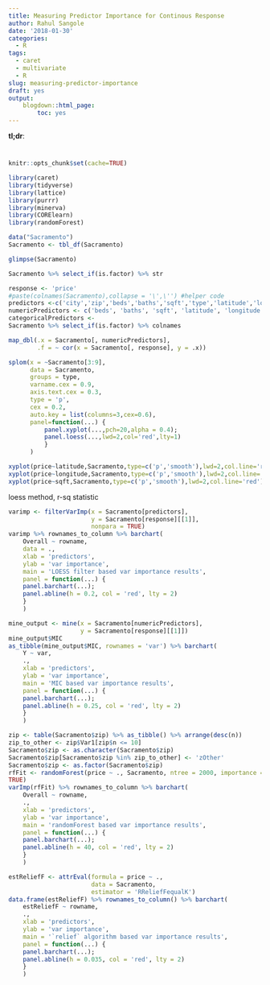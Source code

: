 ```yaml
---
title: Measuring Predictor Importance for Continous Response
author: Rahul Sangole
date: '2018-01-30'
categories:
  - R
tags:
  - caret
  - multivariate
  - R
slug: measuring-predictor-importance
draft: yes
output:
    blogdown::html_page:
        toc: yes
---
```


**tl;dr**: 

# 

```r
knitr::opts_chunk$set(cache=TRUE)
```

```r
library(caret)
library(tidyverse)
library(lattice)
library(purrr)
library(minerva)
library(CORElearn)
library(randomForest)

data("Sacramento")
Sacramento <- tbl_df(Sacramento)
```

```r
glimpse(Sacramento)
```

```r
Sacramento %>% select_if(is.factor) %>% str
```

```r
response <- 'price'
#paste(colnames(Sacramento),collapse = '\',\'') #helper code
predictors <-c('city','zip','beds','baths','sqft','type','latitude','longitude')
numericPredictors <- c('beds', 'baths', 'sqft', 'latitude', 'longitude')
categoricalPredictors <-
Sacramento %>% select_if(is.factor) %>% colnames
```

```r
map_dbl(.x = Sacramento[, numericPredictors],
        .f = ~ cor(x = Sacramento[, response], y = .x))
```

```r
splom(x = ~Sacramento[3:9],
      data = Sacramento,
      groups = type,
      varname.cex = 0.9,
      axis.text.cex = 0.3,
      type = 'p',
      cex = 0.2,
      auto.key = list(columns=3,cex=0.6),
      panel=function(...) {
          panel.xyplot(...,pch=20,alpha = 0.4);
          panel.loess(...,lwd=2,col='red',lty=1)
          }
      )
```

```r
xyplot(price~latitude,Sacramento,type=c('p','smooth'),lwd=2,col.line='red')
xyplot(price~longitude,Sacramento,type=c('p','smooth'),lwd=2,col.line='red')
xyplot(price~sqft,Sacramento,type=c('p','smooth'),lwd=2,col.line='red')
```

loess method, r-sq statistic

```r
varimp <- filterVarImp(x = Sacramento[predictors],
                       y = Sacramento[response][[1]],
                       nonpara = TRUE)
varimp %>% rownames_to_column %>% barchart(
    Overall ~ rowname,
    data = .,
    xlab = 'predictors',
    ylab = 'var importance',
    main = 'LOESS filter based var importance results',
    panel = function(...) {
    panel.barchart(...);
    panel.abline(h = 0.2, col = 'red', lty = 2)
    }
    )
```

```r
mine_output <- mine(x = Sacramento[numericPredictors],
                    y = Sacramento[response][[1]])
mine_output$MIC
as_tibble(mine_output$MIC, rownames = 'var') %>% barchart(
    Y ~ var,
    .,
    xlab = 'predictors',
    ylab = 'var importance',
    main = 'MIC based var importance results',
    panel = function(...) {
    panel.barchart(...);
    panel.abline(h = 0.25, col = 'red', lty = 2)
    }
    )
```

```r
zip <- table(Sacramento$zip) %>% as_tibble() %>% arrange(desc(n))
zip_to_other <- zip$Var1[zip$n <= 10]
Sacramento$zip <- as.character(Sacramento$zip)
Sacramento$zip[Sacramento$zip %in% zip_to_other] <- 'zOther'
Sacramento$zip <- as.factor(Sacramento$zip)
rfFit <- randomForest(price ~ ., Sacramento, ntree = 2000, importance =
TRUE)
varImp(rfFit) %>% rownames_to_column %>% barchart(
    Overall ~ rowname,
    .,
    xlab = 'predictors',
    ylab = 'var importance',
    main = 'randomForest based var importance results',
    panel = function(...) {
    panel.barchart(...);
    panel.abline(h = 40, col = 'red', lty = 2)
    }
    )
```

```r
estReliefF <- attrEval(formula = price ~ .,
                       data = Sacramento,
                       estimator = 'RReliefFequalK')
data.frame(estReliefF) %>% rownames_to_column() %>% barchart(
    estReliefF ~ rowname,
    .,
    xlab = 'predictors',
    ylab = 'var importance',
    main = '`relief` algorithm based var importance results',
    panel = function(...) {
    panel.barchart(...);
    panel.abline(h = 0.035, col = 'red', lty = 2)
    }
    )
```

